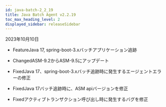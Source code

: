 ```yaml
---
id: java-batch-2_2_19
title: Java Batch Agent v2.2.19
toc_max_heading_level: 2
displayed_sidebar: releaseSidebar
---
```


2023年10月10日

- <Status>Feature</Status>Java 17, spring-boot-3.xバッチアプリケーション追跡

- <Status>Changed</Status>ASM-9.2からASM-9.5にアップデート

- <Status>Fixed</Status>Java 17、spring-boot-3.xバッチ追跡時に発生するエージェントエラーの修正

- <Status>Fixed</Status>Java 17バッチ追跡時に、ASM apiバージョンを修正

- <Status>Fixed</Status>アクティブトランザクション呼び出し時に発生するバグを修正


<DownloadJavaBatchAgent />
